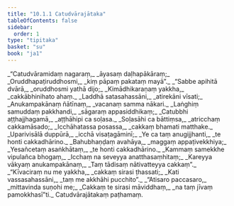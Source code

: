 ```yaml
---
title: "10.1.1 Catudvārajātaka"
tableOfContents: false
sidebar:
  order: 1
type: "tipitaka"
basket: "su"
book: "ja1"
---
```



<DynamicBreadcrumb />

<Division number="1" book="ja1">

<Paragraph number="1909" type="verses" book="ja1">
_“Catudvāramidaṃ nagaraṃ,_  
_āyasaṃ daḷhapākāraṃ;_  
_Oruddhapaṭiruddhosmi,_  
_kiṃ pāpaṃ pakataṃ mayā”._  

</Paragraph>

</Division>
<Division number="2" book="ja1">

<Paragraph number="1910" type="verses" book="ja1">
_“Sabbe apihitā dvārā,_  
_oruddhosmi yathā dijo;_  
_Kimādhikaraṇaṃ yakkha,_  
_cakkābhinihato ahaṃ._  

</Paragraph>

</Division>
<Division number="3" book="ja1">

<Paragraph number="1911" type="verses" book="ja1">
_Laddhā satasahassāni,_  
_atirekāni vīsati;_  
_Anukampakānaṃ ñātīnaṃ,_  
_vacanaṃ samma nākari._  

</Paragraph>

</Division>
<Division number="4" book="ja1">

<Paragraph number="1912" type="verses" book="ja1">
_Laṅghiṃ samuddaṃ pakkhandi,_  
_sāgaraṃ appasiddhikaṃ;_  
_Catubbhi aṭṭhajjhagamā,_  
_aṭṭhāhipi ca soḷasa._  

</Paragraph>

</Division>
<Division number="5" book="ja1">

<Paragraph number="1913" type="verses" book="ja1">
_Soḷasāhi ca bāttiṃsa,_  
_atricchaṃ cakkamāsado;_  
_Icchāhatassa posassa,_  
_cakkaṃ bhamati matthake._  

</Paragraph>

</Division>
<Division number="6" book="ja1">

<Paragraph number="1914" type="verses" book="ja1">
_Uparivisālā duppūrā,_  
_icchā visaṭagāminī;_  
_Ye ca taṃ anugijjhanti,_  
_te honti cakkadhārino._  

</Paragraph>

</Division>
<Division number="7" book="ja1">

<Paragraph number="1915" type="verses" book="ja1">
_Bahubhaṇḍaṃ avahāya,_  
_maggaṃ appaṭivekkhiya;_  
_Yesañcetaṃ asaṅkhātaṃ,_  
_te honti cakkadhārino._  

</Paragraph>

</Division>
<Division number="8" book="ja1">

<Paragraph number="1916" type="verses" book="ja1">
_Kammaṃ samekkhe vipulañca bhogaṃ,_  
_Icchaṃ na seveyya anatthasaṃhitaṃ;_  
_Kareyya vākyaṃ anukampakānaṃ,_  
_Taṃ tādisaṃ nātivatteyya cakkaṃ”._  

</Paragraph>

</Division>
<Division number="9" book="ja1">

<Paragraph number="1917" type="verses" book="ja1">
_“Kīvaciraṃ nu me yakkha,_  
_cakkaṃ sirasi ṭhassati;_  
_Kati vassasahassāni,_  
_taṃ me akkhāhi pucchito”._  

</Paragraph>

</Division>
<Division number="10" book="ja1">

<Paragraph number="1918" type="verses" book="ja1">
_“Atisaro paccasaro,_  
_mittavinda suṇohi me;_  
_Cakkaṃ te sirasi māviddhaṃ,_  
_na taṃ jīvaṃ pamokkhasī”ti._  


</Paragraph>
</Division>

<Paragraph number="1919" type="center" book="ja1">
Catudvārajātakaṃ paṭhamaṃ.
</Paragraph>